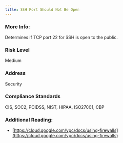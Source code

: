 ```yaml
---
title: SSH Port Should Not Be Open
---
```


### More Info:

Determines if TCP port 22 for SSH is open to the public.

### Risk Level

Medium

### Address

Security

### Compliance Standards

CIS, SOC2, PCIDSS, NIST, HIPAA, ISO27001, CBP

### Additional Reading:

- [https://cloud.google.com/vpc/docs/using-firewalls](https://cloud.google.com/vpc/docs/using-firewalls)
